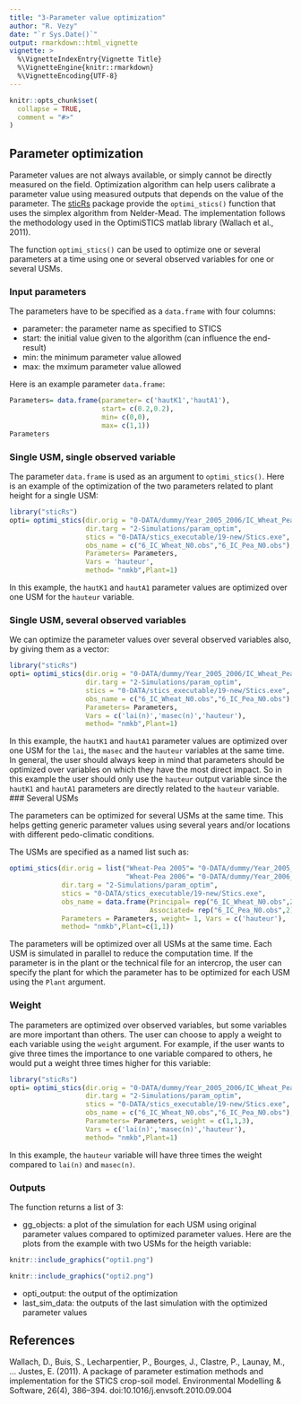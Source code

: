 ```yaml
---
title: "3-Parameter value optimization"
author: "R. Vezy"
date: "`r Sys.Date()`"
output: rmarkdown::html_vignette
vignette: >
  %\VignetteIndexEntry{Vignette Title}
  %\VignetteEngine{knitr::rmarkdown}
  %\VignetteEncoding{UTF-8}
---
```


```r
knitr::opts_chunk$set(
  collapse = TRUE,
  comment = "#>"
)
```


## Parameter optimization

Parameter values are not always available, or simply cannot be directly measured on the field. Optimization algorithm can help users calibrate a parameter value using measured outputs that depends on the value of the parameter. The [sticRs](https://vezy.github.io/sticRs/) package provide the `optimi_stics()` function that uses the simplex algorithm from Nelder-Mead. The implementation follows the methodology used in the OptimiSTICS matlab library (Wallach et al., 2011). 

The function `optimi_stics()` can be used to optimize one or several parameters at a time using one or several observed variables for one or several USMs.


### Input parameters

The parameters have to be specified as a `data.frame` with four columns: 

* parameter: the parameter name as specified to STICS 
* start: the initial value given to the algorithm (can influence the end-result)
* min: the minimum parameter value allowed
* max: the mximum parameter value allowed

Here is an example parameter `data.frame`:

```r
Parameters= data.frame(parameter= c('hautK1','hautA1'),
                       start= c(0.2,0.2),
                       min= c(0,0),
                       max= c(1,1))
Parameters
```


### Single USM, single observed variable

The parameter `data.frame` is used as an argument to `optimi_stics()`. Here is an example of the optimization of the two parameters related to plant height for a single USM: 

```r
library("sticRs")
opti= optimi_stics(dir.orig = "0-DATA/dummy/Year_2005_2006/IC_Wheat_Pea",
                   dir.targ = "2-Simulations/param_optim",
                   stics = "0-DATA/stics_executable/19-new/Stics.exe",
                   obs_name = c("6_IC_Wheat_N0.obs","6_IC_Pea_N0.obs"),
                   Parameters= Parameters,
                   Vars = 'hauteur',
                   method= "nmkb",Plant=1)
```

In this example, the `hautK1` and `hautA1` parameter values are optimized over one USM for the `hauteur` variable.

### Single USM, several observed variables

We can optimize the parameter values over several observed variables also, by giving them as a vector: 

```r
library("sticRs")
opti= optimi_stics(dir.orig = "0-DATA/dummy/Year_2005_2006/IC_Wheat_Pea",
                   dir.targ = "2-Simulations/param_optim",
                   stics = "0-DATA/stics_executable/19-new/Stics.exe",
                   obs_name = c("6_IC_Wheat_N0.obs","6_IC_Pea_N0.obs"),
                   Parameters= Parameters,
                   Vars = c('lai(n)','masec(n)','hauteur'),
                   method= "nmkb",Plant=1)
```

In this example, the `hautK1` and `hautA1` parameter values are optimized over one USM for the `lai`, the `masec` and the `hauteur` variables at the same time. In general, the user should always keep in mind that parameters should be optimized over variables on which they have the most direct impact. So in this example the user should only use the `hauteur` output variable since the `hautK1` and `hautA1` parameters are directly related to the `hauteur` variable.  
### Several USMs

The parameters can be optimized for several USMs at the same time. This helps getting generic parameter values using several years and/or locations with different pedo-climatic conditions. 

The USMs are specified as a named list such as: 

```r
optimi_stics(dir.orig = list("Wheat-Pea 2005"= "0-DATA/dummy/Year_2005_2006/IC_Wheat_Pea",
                             "Wheat-Pea 2006"= "0-DATA/dummy/Year_2006_2007/IC_Wheat_Pea"),
             dir.targ = "2-Simulations/param_optim",
             stics = "0-DATA/stics_executable/19-new/Stics.exe",
             obs_name = data.frame(Principal= rep("6_IC_Wheat_N0.obs",2),
                                   Associated= rep("6_IC_Pea_N0.obs",2)),
             Parameters = Parameters, weight= 1, Vars = c('hauteur'),
             method= "nmkb",Plant=c(1,1))
```

The parameters will be optimized over all USMs at the same time. Each USM is simulated in parallel to reduce the computation time. If the parameter is in the plant or the technical file for an intercrop, the user can specify the plant for which the parameter has to be optimized for each USM using the `Plant` argument. 

### Weight

The parameters are optimized over observed variables, but some variables are more important than others. The user can choose to apply a weight to each variable using the `weight` argument. For example, if the user wants to give three times the importance to one variable compared to others, he would put a weight three times higher for this variable:

```r
library("sticRs")
opti= optimi_stics(dir.orig = "0-DATA/dummy/Year_2005_2006/IC_Wheat_Pea",
                   dir.targ = "2-Simulations/param_optim",
                   stics = "0-DATA/stics_executable/19-new/Stics.exe",
                   obs_name = c("6_IC_Wheat_N0.obs","6_IC_Pea_N0.obs"),
                   Parameters= Parameters, weight = c(1,1,3), 
                   Vars = c('lai(n)','masec(n)','hauteur'),
                   method= "nmkb",Plant=1)
```

In this example, the `hauteur` variable will have three times the weight compared to `lai(n)` and `masec(n)`.

### Outputs

The function returns a list of 3: 

* gg_objects: a plot of the simulation for each USM using original parameter values compared to optimized parameter values. 
Here are the plots from the example with two USMs for the heigth variable: 

```r
knitr::include_graphics("opti1.png")
```

```r
knitr::include_graphics("opti2.png")
```

* opti_output: the output of the optimization 
* last_sim_data: the outputs of the last simulation with the optimized parameter values

## References

Wallach, D., Buis, S., Lecharpentier, P., Bourges, J., Clastre, P., Launay, M., … Justes, E. (2011). A package of parameter estimation methods and implementation for the STICS crop-soil model. Environmental Modelling & Software, 26(4), 386–394. doi:10.1016/j.envsoft.2010.09.004
